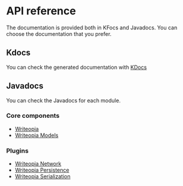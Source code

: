 # API reference

The documentation is provided both in KFocs and Javadocs. You can choose the documentation that you prefer.

## Kdocs

You can check the generated documentation with [KDocs](https://kdocs.writeopia.io/)

## Javadocs

You can check the Javadocs for each module.

### Core components
- [Writeopia](https://javadoc.io/doc/com.github.leandroborgesferreira/storyteller)
- [Writeopia Models](https://javadoc.io/doc/com.github.leandroborgesferreira/storyteller-models)

### Plugins
- [Writeopia Network](https://javadoc.io/doc/com.github.leandroborgesferreira/storyteller-network)
- [Writeopia Persistence](https://javadoc.io/doc/com.github.leandroborgesferreira/storyteller-persistence)
- [Writeopia Serialization](https://javadoc.io/doc/com.github.leandroborgesferreira/storyteller-serialization)
